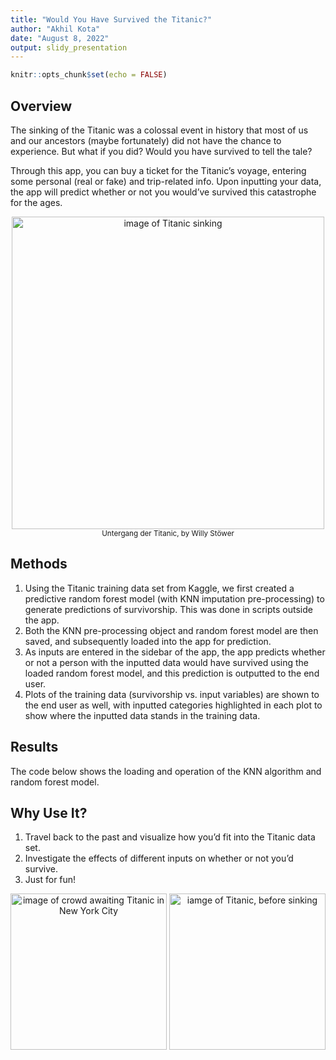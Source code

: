 ```yaml
---
title: "Would You Have Survived the Titanic?"
author: "Akhil Kota"
date: "August 8, 2022"
output: slidy_presentation
---
```


```r
knitr::opts_chunk$set(echo = FALSE)
```

## Overview
The sinking of the Titanic was a colossal event in history that most of us and our ancestors (maybe fortunately) did not have the chance to experience. But what if you did? Would you have survived to tell the tale?  
  
Through this app, you can buy a ticket for the Titanic's voyage, entering some personal (real or fake) and trip-related info. Upon inputting your data, the app will predict whether or not you would've survived this catastrophe for the ages. 

<center>
<img src="images/titanic_sinking.jpeg" alt="image of Titanic sinking" width="500"/> <br>
<small>Untergang der Titanic, by Willy Stöwer</small>
</center>

## Methods
1. Using the Titanic training data set from Kaggle, we first created a predictive random forest model (with KNN imputation pre-processing) to generate predictions of survivorship. This was done in scripts outside the app. 
2. Both the KNN pre-processing object and random forest model are then saved, and subsequently loaded into the app for prediction. 
3. As inputs are entered in the sidebar of the app, the app predicts whether or not a person with the inputted data would have survived using the loaded random forest model, and this prediction is outputted to the end user.
4. Plots of the training data (survivorship vs. input variables) are shown to the end user as well, with inputted categories highlighted in each plot to show where the inputted data stands in the training data.

## Results
The code below shows the loading and operation of the KNN algorithm and random forest model.

## Why Use It?
1. Travel back to the past and visualize how you'd fit into the Titanic data set.
2. Investigate the effects of different inputs on whether or not you'd survive.
3. Just for fun!

<center>
<img src="images/titanic_crowd.jpeg" alt="image of crowd awaiting Titanic in New York City" height="250"/>
<img src="images/titanic.jpeg" alt="iamge of Titanic, before sinking" height="250"/>
</center>